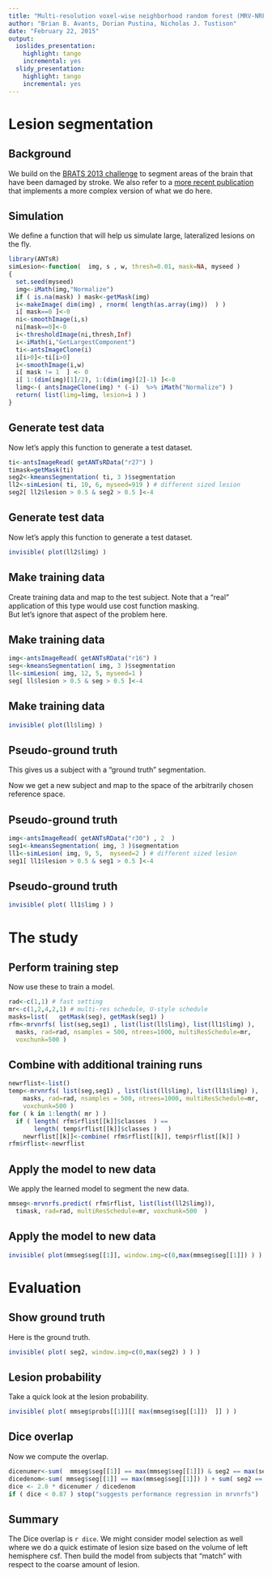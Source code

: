 ```yaml
---
title: "Multi-resolution voxel-wise neighborhood random forest (MRV-NRF) lesion segmentation"
author: "Brian B. Avants, Dorian Pustina, Nicholas J. Tustison"
date: "February 22, 2015"
output:
  ioslides_presentation:
    highlight: tango
    incremental: yes
  slidy_presentation:
    highlight: tango
    incremental: yes
---
```


# Lesion segmentation

## Background

We build on the [BRATS 2013 challenge](http://www.ncbi.nlm.nih.gov/pubmed/25494501) to segment areas of the brain that have been damaged by stroke.  We also refer to a [more recent publication](http://onlinelibrary.wiley.com/doi/10.1002/hbm.23110/abstract) that implements a more complex version of what we do here.

## Simulation

We define a function that will help us simulate large, lateralized lesions on the fly.
```r
library(ANTsR)
simLesion<-function(  img, s , w, thresh=0.01, mask=NA, myseed )
{
  set.seed(myseed)
  img<-iMath(img,"Normalize")
  if ( is.na(mask) ) mask<-getMask(img)
  i<-makeImage( dim(img) , rnorm( length(as.array(img))  ) )
  i[ mask==0 ]<-0
  ni<-smoothImage(i,s)
  ni[mask==0]<-0
  i<-thresholdImage(ni,thresh,Inf)
  i<-iMath(i,"GetLargestComponent")
  ti<-antsImageClone(i)
  i[i>0]<-ti[i>0]
  i<-smoothImage(i,w)
  i[ mask != 1  ] <- 0
  i[ 1:(dim(img)[1]/2), 1:(dim(img)[2]-1) ]<-0
  limg<-( antsImageClone(img) * (-i)  %>% iMath("Normalize") )
  return( list(limg=limg, lesion=i ) )
}
```


## Generate test data

Now let's apply this function to generate a test dataset.
```r
ti<-antsImageRead( getANTsRData("r27") )
timask=getMask(ti)
seg2<-kmeansSegmentation( ti, 3 )$segmentation
ll2<-simLesion( ti, 10, 6, myseed=919 ) # different sized lesion
seg2[ ll2$lesion > 0.5 & seg2 > 0.5 ]<-4
```

## Generate test data

Now let's apply this function to generate a test dataset.
```r
invisible( plot(ll2$limg) )
```


## Make training data

Create training data and map to the test subject.  Note that
a "real" application of this type would use cost function masking.  
But let's ignore that aspect of the problem here.

## Make training data

```r
img<-antsImageRead( getANTsRData("r16") )
seg<-kmeansSegmentation( img, 3 )$segmentation
ll<-simLesion( img, 12, 5, myseed=1 )
seg[ ll$lesion > 0.5 & seg > 0.5 ]<-4
```


## Make training data

```r
invisible( plot(ll$limg) )
```

## Pseudo-ground truth

This gives us a subject with a "ground truth" segmentation.

Now we get a new subject and map to the space of the arbitrarily chosen reference space.

## Pseudo-ground truth

```r
img<-antsImageRead( getANTsRData("r30") , 2  )
seg1<-kmeansSegmentation( img, 3 )$segmentation
ll1<-simLesion( img, 9, 5,  myseed=2 ) # different sized lesion
seg1[ ll1$lesion > 0.5 & seg1 > 0.5 ]<-4
```


## Pseudo-ground truth

```r
invisible( plot( ll1$limg ) )
```


# The study

## Perform training step

Now use these to train a model.
```r
rad<-c(1,1) # fast setting
mr<-c(1,2,4,2,1) # multi-res schedule, U-style schedule
masks=list(   getMask(seg), getMask(seg1) )
rfm<-mrvnrfs( list(seg,seg1) , list(list(ll$limg), list(ll1$limg) ),
  masks, rad=rad, nsamples = 500, ntrees=1000, multiResSchedule=mr,
  voxchunk=500 )
```


## Combine with additional training runs

```r
newrflist<-list()
temp<-mrvnrfs( list(seg,seg1) , list(list(ll$limg), list(ll1$limg) ),
    masks, rad=rad, nsamples = 500, ntrees=1000, multiResSchedule=mr,
    voxchunk=500 )
for ( k in 1:length( mr ) )
  if ( length( rfm$rflist[[k]]$classes  ) ==
       length( temp$rflist[[k]]$classes )   )
    newrflist[[k]]<-combine( rfm$rflist[[k]], temp$rflist[[k]] )
rfm$rflist<-newrflist
```

## Apply the model to new data

We apply the learned model to segment the new data.
```r
mmseg<-mrvnrfs.predict( rfm$rflist, list(list(ll2$limg)),
  timask, rad=rad, multiResSchedule=mr, voxchunk=500  )
```

## Apply the model to new data
```r
invisible( plot(mmseg$seg[[1]], window.img=c(0,max(mmseg$seg[[1]]) ) ) )
```


# Evaluation

## Show ground truth

Here is the ground truth.
```r
invisible( plot( seg2, window.img=c(0,max(seg2) ) ) )
```


## Lesion probability

Take a quick look at the lesion probability.
```r
invisible( plot( mmseg$probs[[1]][[ max(mmseg$seg[[1]])  ]] ) )
```


## Dice overlap

Now we compute the overlap.
```r
dicenumer<-sum(  mmseg$seg[[1]] == max(mmseg$seg[[1]]) & seg2 == max(seg2) )
dicedenom<-sum( mmseg$seg[[1]] == max(mmseg$seg[[1]]) ) + sum( seg2 == max(seg2)  )
dice <- 2.0 * dicenumer / dicedenom
if ( dice < 0.87 ) stop("suggests performance regression in mrvnrfs")
```

## Summary

The Dice overlap is `r dice`.  We might consider model selection
as well where we do a quick estimate of lesion size based on the
volume of left hemisphere csf.  Then build the model from
subjects that "match" with respect to the coarse amount of lesion.
